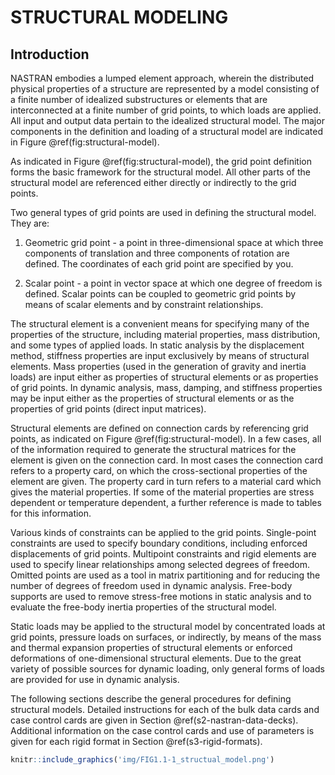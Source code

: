 # STRUCTURAL MODELING  {#s1-struct-model}



## Introduction 

NASTRAN embodies a lumped element approach, wherein the distributed 
physical properties of a structure are represented by a model consisting of a 
finite number of idealized substructures or elements that are interconnected 
at a finite number of grid points, to which loads are applied. All input and 
output data pertain to the idealized structural model. The major components in 
the definition and loading of a structural model are indicated in 
Figure \@ref(fig:structural-model).  

   As indicated in Figure \@ref(fig:structural-model), 
   the grid point definition forms the basic 
framework for the structural model. All other parts of the structural model 
are referenced either directly or indirectly to the grid points. 

   Two general types of grid points are used in defining the structural model. 
They are: 

1. Geometric grid point - a point in three-dimensional space at which three 
    components of translation and three components of rotation are defined. 
    The coordinates of each grid point are specified by you. 

1. Scalar point - a point in vector space at which one degree of freedom is 
    defined. Scalar points can be coupled to geometric grid points by means 
    of scalar elements and by constraint relationships. 


The structural element is a convenient means for specifying many of the 
properties of the structure, including material properties, mass distribution, 
and some types of applied loads. In static analysis by the displacement 
method, stiffness properties are input exclusively by means of structural 
elements. Mass properties (used in the generation of gravity and inertia 
loads) are input either as properties of structural elements or as properties 
of grid points. In dynamic analysis, mass, damping, and stiffness properties 
may be input either as the properties of structural elements or as the 
properties of grid points (direct input matrices). 

Structural elements are defined on connection cards by referencing grid 
points, as indicated on Figure \@ref(fig:structural-model). 
In a few cases, all of the information 
required to generate the structural matrices for the element is given on the 
connection card. In most cases the connection card refers to a property card, 
on which the cross-sectional properties of the element are given. The property 
card in turn refers to a material card which gives the material properties. If 
some of the material properties are stress dependent or temperature dependent, 
a further reference is made to tables for this information. 

Various kinds of constraints can be applied to the grid points. 
Single-point constraints are used to specify boundary conditions, including enforced 
displacements of grid points. Multipoint constraints and rigid elements are 
used to specify linear relationships among selected degrees of freedom. 
Omitted points are used as a tool in matrix partitioning and for reducing the 
number of degrees of freedom used in dynamic analysis. Free-body supports are 
used to remove stress-free motions in static analysis and to evaluate the 
free-body inertia properties of the structural model. 

Static loads may be applied to the structural model by concentrated loads 
at grid points, pressure loads on surfaces, or indirectly, by means of the 
mass and thermal expansion properties of structural elements or enforced 
deformations of one-dimensional structural elements. Due to the great variety 
of possible sources for dynamic loading, only general forms of loads are 
provided for use in dynamic analysis. 

The following sections describe the general procedures for defining 
structural models. Detailed instructions for each of the bulk data cards and 
case control cards are given in Section \@ref(s2-nastran-data-decks). 
Additional information on the case 
control cards and use of parameters is given for each rigid format in 
Section \@ref(s3-rigid-formats). 


```r
knitr::include_graphics('img/FIG1.1-1_structual_model.png')
```
